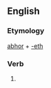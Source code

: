 ==English==

===Etymology===
[[abhor]] + [[-eth]]

===Verb===
{{head|en}}

# {{en-archaic third-person singular of|abhor}}
